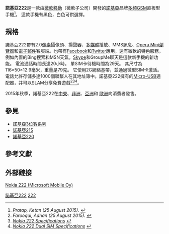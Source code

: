 {{Infobox Mobile phone
| name         = 諾基亞222
| manufacturer = [[微軟移動|微軟]]（品牌爲[[諾基亞|諾基亞]]）
| carrier      =
| image        = Nokia 222 front.jpg
| release      = 2015年八月
| predecessor  = [[Nokia_215|Nokia 215]]
| successor    = 
| related      = 
| series       = [[諾基亞3位數系列|諾基亞3位數系列]]
| screen       = 262K色彩, 320 x 240, 液晶透射
| exterior_screen =
| camera       = 2.0 MP攝像頭，定焦，2x數碼變焦
| 2nd_camera   = 無
| os           = [[Series_30+|Series 30+]] 
| input        = 數字鍵盤
| cpu          =
| ringtone     = 和弦，[[MP3|MP3]]
| memory       = 16 [[megabyte|MB]] [[随机存取存储器|RAM]]
| memory_card  = Up to [[MicroSD|MicroSD]] 32 [[gigabyte|GB]] 
| storage      =
| networks     = 2.5G
| connectivity = [[GSM|GSM]], [[EGPRS|EGPRS]], [[EDGE|EDGE]]
| size         = 116 mm x 50 mm x 12.9 mm
| weight       = 79 g
| battery      = 1100 [[mAh|mAh]]
| form         = 直板
| music        = MP3
| status       = 已发售
| colours      = 黑，白
| others       = FM廣播<br/>Opera Mini (Wap 2.0, XHTML)
}}

'''諾基亞222'''是一款由[[微軟移動|微軟移動]]（微軟子公司）開發的[[诺基亚|諾基亞]]品牌[[多頻|多頻]][[GSM|GSM]]直板型手機<ref name="NDTV-Gadgets-Nokia-222-and-Nokia-222-Dual-SIM"><cite class="citation news" contenteditable="false">Pratap, Ketan (25 August 2015). </cite></ref>。 這款手機有黑色，白色可供選擇。

== 規格 ==
諾基亞222帶有2.0[[像素|像素]]攝像頭、揚聲器、[[多媒体|多媒體]]播放、MMS訊息、[[Opera_Mini|Opera Mini]][[网页浏览器|瀏覽器]]和[[电子邮件|電子郵件]]客服端。也帶有[[Facebook|Facebook]]和[[Twitter|Twitter]]應用，還有微軟的特色服務，例如內置的Bing搜索和MSN天氣。[[Skype|Skype]]和GroupMe聊天是這款新手機的新功能。 電池通話時間長達20小時。 單SIM卡待機時間為29天。 其尺寸為116×50×12.9毫米，重量是79克。 它使用2G網絡基帶，並通過微型SIM卡激活。 電話允許存儲多達1000個聯繫人在其地址簿中。諾基亞222擁有的[[通用串行總線|Micro-USB]]適配器，并可以SLAM分享免費遊戲<ref name="Uebergizmo-Nokia-222-launch"><cite class="citation news" contenteditable="false">Farooqui, Adnan (25 August 2015). </cite></ref><ref>[http://www.microsoft.com/en/mobile/phone/222/specifications/ ''Nokia 222 Specifications''] {{Wayback|url=http://www.microsoft.com/en/mobile/phone/222/specifications/ |date=20151028072239 }}[http://www.microsoft.com/en/mobile/phone/222/specifications/  ] {{Wayback|url=http://www.microsoft.com/en/mobile/phone/222/specifications/ |date=20151028072239 }}</ref><ref>[http://www.microsoft.com/en/mobile/phone/222-dual-sim/specifications/ ''Nokia 222 Dual SIM Specifications''] {{Wayback|url=http://www.microsoft.com/en/mobile/phone/222-dual-sim/specifications/ |date=20151030070014 }}[http://www.microsoft.com/en/mobile/phone/222-dual-sim/specifications/  ] {{Wayback|url=http://www.microsoft.com/en/mobile/phone/222-dual-sim/specifications/ |date=20151030070014 }}</ref>。

2015年秋季，諾基亞222在[[中东|中東]]、[[非洲|非洲]]、[[亚洲|亞洲]]和 [[欧洲|歐洲]]向消費者發售。

== 參見 ==
* [[諾基亞3位數系列|諾基亞3位數系列]]
* [[諾基亞215|諾基亞215]]
* [[諾基亞220|諾基亞220]]

== 參考文獻 ==
{{Reflist}}

== 外部鏈接 ==
[http://www.microsoft.com/en/mobile/phone/222/ Nokia 222 (Microsoft Mobile Oy)]{{Wayback|url=http://www.microsoft.com/en/mobile/phone/222/ |date=20151028072237 }}

{{Microsoft}}
{{Nokia phones}}
{{Nokia 3-digit series}}

[[Category:微軟硬體|諾基亞222]]
<!--- Please do not remove the Microsoft hardware category as this telephone was produced under Microsoft and not under Nokia, regardless of branding. --->
[[Category:诺基亚手机|222]]